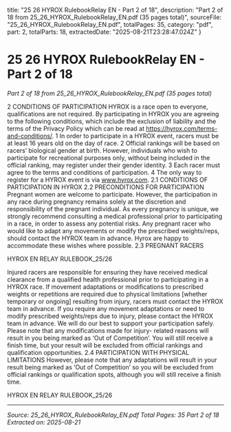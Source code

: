   title: "25 26 HYROX RulebookRelay EN - Part 2 of 18",
  description: "Part 2 of 18 from 25_26_HYROX_RulebookRelay_EN.pdf (35 pages total)",
  sourceFile: "25_26_HYROX_RulebookRelay_EN.pdf",
  totalPages: 35,
  category: "pdf",
  part: 2,
  totalParts: 18,
  extractedDate: "2025-08-21T23:28:47.024Z"
}

# 25 26 HYROX RulebookRelay EN - Part 2 of 18

*Part 2 of 18 from 25_26_HYROX_RulebookRelay_EN.pdf (35 pages total)*

2 CONDITIONS OF
PARTICIPATION
HYROX is a race open to everyone, qualifications are
not required.
By participating in HYROX you are agreeing to the
following conditions, which include the exclusion of
liability and the terms of the Privacy Policy which can
be read at https://hyrox.com/terms-and-conditions/.
1 In order to participate in a HYROX event, racers
must be at least 16 years old on the day of race.
2 Official rankings will be based on racers’ biological
gender at birth. However, individuals who wish to
participate for recreational purposes only, without
being included in the official ranking, may register
under their gender identity.
3 Each racer must agree to the terms and conditions
of participation.
4 The only way to register for a HYROX event is via
www.hyrox.com.
2.1 CONDITIONS OF
PARTICIPATION IN HYROX
2.2 PRECONDITIONS FOR
PARTICIPATION
Pregnant women are welcome to participate. However,
the participation in any race during pregnancy
remains solely at the discretion and responsibility
of the pregnant individual. As every pregnancy is
unique, we strongly recommend consulting a medical
professional prior to participating in a race, in order to
assess any potential risks.
Any pregnant racer who would like to adapt any
movements or modify the prescribed weights/reps,
should contact the HYROX team in advance. Hyrox are
happy to accommodate these wishes where possible.
2.3 PREGNANT RACERS

HYROX EN RELAY RULEBOOK_25/26

Injured racers are responsible for ensuring they have
received medical clearance from a qualified health
professional prior to participating in a HYROX race.
If movement adaptations or modifications to
prescribed weights or repetitions are required due to
physical limitations [whether temporary or ongoing]
resulting from injury, racers must contact the HYROX
team in advance.
If you require any movement adaptations or need to
modify prescribed weights/reps due to injury, please
contact the HYROX team in advance. We will do our
best to support your participation safely.
Please note that any modifications made for injury-
related reasons will result in you being marked as
‘Out of Competition’. You will still receive a finish time,
but your result will be excluded from official rankings
and qualification opportunities.
2.4 PARTICIPATION WITH
PHYSICAL LIMITATIONS
However, please note that any adaptations will result
in your result being marked as ‘Out of Competition’
so you will be excluded from official rankings or
qualification spots, although you will still receive a
finish time.

HYROX EN RELAY RULEBOOK_25/26

---

*Source: 25_26_HYROX_RulebookRelay_EN.pdf*
*Total Pages: 35*
*Part 2 of 18*
*Extracted on: 2025-08-21*
